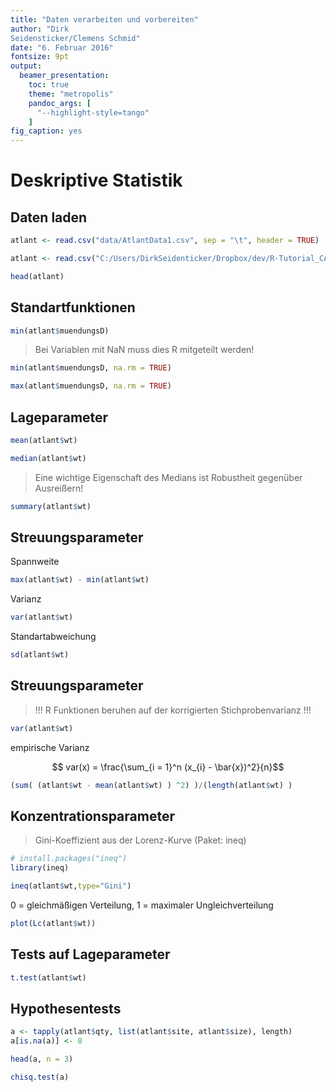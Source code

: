 ```yaml
--- 
title: "Daten verarbeiten und vorbereiten" 
author: "Dirk
Seidensticker/Clemens Schmid" 
date: "6. Februar 2016" 
fontsize: 9pt 
output: 
  beamer_presentation: 
    toc: true 
    theme: "metropolis" 
    pandoc_args: [ 
      "--highlight-style=tango" 
    ] 
fig_caption: yes 
---
```


# Deskriptive Statistik

## Daten laden

```r
atlant <- read.csv("data/AtlantData1.csv", sep = "\t", header = TRUE)
```

```r
atlant <- read.csv("C:/Users/DirkSeidenticker/Dropbox/dev/R-Tutorial_CAA2016/data/AtlantData1.csv", sep = "\t", header = TRUE)
```

```r
head(atlant)
```


## Standartfunktionen

```r
min(atlant$muendungsD)
```

> Bei Variablen mit NaN muss dies R mitgeteilt werden!

```r
min(atlant$muendungsD, na.rm = TRUE)
```

```r
max(atlant$muendungsD, na.rm = TRUE)
```



## Lageparameter

```r
mean(atlant$wt)
```

```r
median(atlant$wt)
```

> Eine wichtige Eigenschaft des Medians ist Robustheit gegenüber Ausreißern!

```r
summary(atlant$wt)
```


## Streuungsparameter

Spannweite
```r
max(atlant$wt) - min(atlant$wt)
```

Varianz
```r
var(atlant$wt)
```

Standartabweichung
```r
sd(atlant$wt)
```

## Streuungsparameter

> !!!  R Funktionen beruhen auf der korrigierten Stichprobenvarianz !!!

```r
var(atlant$wt)
```

empirische Varianz

$$ var(x) = \frac{\sum_{i = 1}^n (x_{i} - \bar{x})^2}{n}$$

```r
(sum( (atlant$wt - mean(atlant$wt) ) ^2) )/(length(atlant$wt) )
```



## Konzentrationsparameter

> Gini-Koeffizient aus der Lorenz-Kurve (Paket: ineq)

```r
# install.packages("ineq")
library(ineq)
```

```r
ineq(atlant$wt,type="Gini")
```

0 = gleichmäßigen Verteilung, 1 = maximaler Ungleichverteilung

```r
plot(Lc(atlant$wt))
```

## Tests auf Lageparameter

```r
t.test(atlant$wt)
```


##  Hypothesentests

```r
a <- tapply(atlant$qty, list(atlant$site, atlant$size), length)
a[is.na(a)] <- 0
```

```r
head(a, n = 3)
```

```r
chisq.test(a)
```

